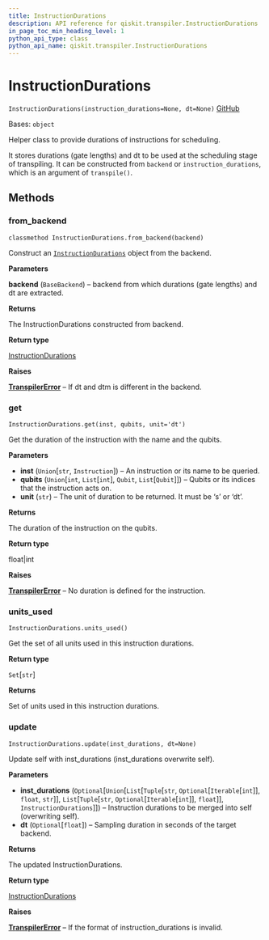 ```yaml
---
title: InstructionDurations
description: API reference for qiskit.transpiler.InstructionDurations
in_page_toc_min_heading_level: 1
python_api_type: class
python_api_name: qiskit.transpiler.InstructionDurations
---
```


# InstructionDurations

<span id="qiskit.transpiler.InstructionDurations" />

`InstructionDurations(instruction_durations=None, dt=None)` [GitHub](https://github.com/qiskit/qiskit/tree/stable/0.18/qiskit/transpiler/instruction_durations.py "view source code")

Bases: `object`

Helper class to provide durations of instructions for scheduling.

It stores durations (gate lengths) and dt to be used at the scheduling stage of transpiling. It can be constructed from `backend` or `instruction_durations`, which is an argument of `transpile()`.

## Methods

### from\_backend

<span id="qiskit.transpiler.InstructionDurations.from_backend" />

`classmethod InstructionDurations.from_backend(backend)`

Construct an [`InstructionDurations`](qiskit.transpiler.InstructionDurations "qiskit.transpiler.InstructionDurations") object from the backend.

**Parameters**

**backend** (`BaseBackend`) – backend from which durations (gate lengths) and dt are extracted.

**Returns**

The InstructionDurations constructed from backend.

**Return type**

[InstructionDurations](qiskit.transpiler.InstructionDurations "qiskit.transpiler.InstructionDurations")

**Raises**

[**TranspilerError**](qiskit.transpiler.TranspilerError "qiskit.transpiler.TranspilerError") – If dt and dtm is different in the backend.

### get

<span id="qiskit.transpiler.InstructionDurations.get" />

`InstructionDurations.get(inst, qubits, unit='dt')`

Get the duration of the instruction with the name and the qubits.

**Parameters**

*   **inst** (`Union`\[`str`, `Instruction`]) – An instruction or its name to be queried.
*   **qubits** (`Union`\[`int`, `List`\[`int`], `Qubit`, `List`\[`Qubit`]]) – Qubits or its indices that the instruction acts on.
*   **unit** (`str`) – The unit of duration to be returned. It must be ‘s’ or ‘dt’.

**Returns**

The duration of the instruction on the qubits.

**Return type**

float|int

**Raises**

[**TranspilerError**](qiskit.transpiler.TranspilerError "qiskit.transpiler.TranspilerError") – No duration is defined for the instruction.

### units\_used

<span id="qiskit.transpiler.InstructionDurations.units_used" />

`InstructionDurations.units_used()`

Get the set of all units used in this instruction durations.

**Return type**

`Set`\[`str`]

**Returns**

Set of units used in this instruction durations.

### update

<span id="qiskit.transpiler.InstructionDurations.update" />

`InstructionDurations.update(inst_durations, dt=None)`

Update self with inst\_durations (inst\_durations overwrite self).

**Parameters**

*   **inst\_durations** (`Optional`\[`Union`\[`List`\[`Tuple`\[`str`, `Optional`\[`Iterable`\[`int`]], `float`, `str`]], `List`\[`Tuple`\[`str`, `Optional`\[`Iterable`\[`int`]], `float`]], `InstructionDurations`]]) – Instruction durations to be merged into self (overwriting self).
*   **dt** (`Optional`\[`float`]) – Sampling duration in seconds of the target backend.

**Returns**

The updated InstructionDurations.

**Return type**

[InstructionDurations](qiskit.transpiler.InstructionDurations "qiskit.transpiler.InstructionDurations")

**Raises**

[**TranspilerError**](qiskit.transpiler.TranspilerError "qiskit.transpiler.TranspilerError") – If the format of instruction\_durations is invalid.

